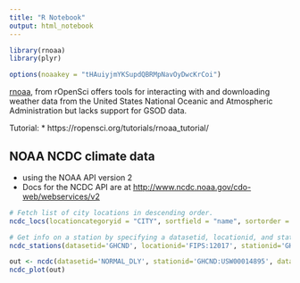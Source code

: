 ```yaml
---
title: "R Notebook"
output: html_notebook
---
```


```r
library(rnoaa)
library(plyr)

options(noaakey = "tHAuiyjmYKSupdQBRMpNavOyDwcKrCoi")
```

  [rnoaa](https://github.com/ropensci/rnoaa), from rOpenSci offers tools for interacting with and downloading weather data from the United States National Oceanic and Atmospheric Administration but lacks support for GSOD data.
  
  Tutorial:
  * https://ropensci.org/tutorials/rnoaa_tutorial/


## NOAA NCDC climate data
* using the NOAA API version 2
* Docs for the NCDC API are at [http://www.ncdc.noaa.gov/cdo-web/webservices/v2](http://www.ncdc.noaa.gov/cdo-web/webservices/v2)

```r
# Fetch list of city locations in descending order.
ncdc_locs(locationcategoryid = "CITY", sortfield = "name", sortorder = "desc")
```

```r
# Get info on a station by specifying a datasetid, locationid, and stationid
ncdc_stations(datasetid='GHCND', locationid='FIPS:12017', stationid='GHCND:USC00084289')
```
```r
out <- ncdc(datasetid='NORMAL_DLY', stationid='GHCND:USW00014895', datatypeid='dly-tmax-normal', startdate = '2010-01-01', enddate = '2010-12-10', limit = 300)
ncdc_plot(out)
```

